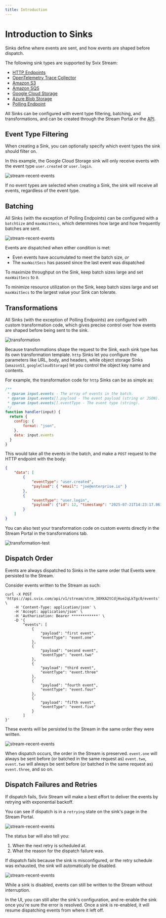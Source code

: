```yaml
---
title: Introduction 
---
```


# Introduction to Sinks

Sinks define where events are sent, and how events are shaped before dispatch.

The following sink types are supported by Svix Stream:

* [HTTP Endpoints](./http)
* [OpenTelemetry Trace Collector](./otel_trace)
* [Amazon S3](./s3)
* [Amazon SQS](./sqs)
* [Google Cloud Storage](./gcs)
* [Azure Blob Storage](./azure_blob)
* [Polling Endpoint](./poller)

All Sinks can be configured with event type filtering, batching, and transformations, and can be created through the Stream Portal or the [API](https://api.svix.com/docs#tag/Sink/operation/v1.stream.sink.create).

## Event Type Filtering

When creating a Sink, you can optionally specify which event types the sink should filter on.

In this example, the Google Cloud Storage sink will only receive events with the event type `user.created` or `user.login`.

![stream-recent-events](../../img/stream/sink-event-type-filtering.png)

If no event types are selected when creating a Sink, the sink will receive all events, regardless of the event type.

## Batching

All Sinks (with the exception of Polling Endpoints) can be configured with a `batchSize` and `maxWaitSecs`, which determines how large and how frequently batches are sent.

![stream-recent-events](../../img/stream/batching.png)

Events are dispatched when either condition is met:

* Even events have accumulated to meet the batch size, _or_
* The `maxWaitSecs` has passed since the last event was dispatched

To maximize throughput on the Sink, keep batch sizes large and set `maxWaitSecs` to `0`.

To minimize resource utilization on the Sink, keep batch sizes large and set `maxWaitSecs` to the largest value your Sink can tolerate.

## Transformations

All Sinks (with the exception of Polling Endpoints) are configured with custom transformation code, which gives precise control over how events are shaped before being sent to the sink.

![transformation](../../img/stream/transformation_generic.png)

Because transformations shape the request to the Sink, each sink type has its own transformation template. `http` Sinks let you configure the parameters like URL, body, and headers, while object storage Sinks (`amazonS3`, `googleCloudStorage`) let you control the object key name and contents.

For example, the transformation code for `http` Sinks can be as simple as:

```JavaScript
/**
 * @param input.events - The array of events in the batch.
 * @param input.events[].payload - The event payload (string or JSON).
 * @param input.events[].eventType - The event type (string).
 */
function handler(input) {
  return {
    config: {
        format: "json",
    },
    data: input.events
  }
}
```

This would take all the events in the batch, and make a `POST` request to the HTTP endpoint with the body:
```json
{
    "data": [
        {
            "eventType": "user.created",
            "payload": { "email": "joe@enterprise.io" }
        },
        {
            "eventType": "user.login", 
            "payload": {"id": 12, "timestamp": "2025-07-21T14:23:17.861Z"}
        }
    ]
}
```

You can also test your transformation code on custom events directly in the Stream Portal in the transformations tab.

![transformation-test](../../img/stream/test-transformation.png)

## Dispatch Order

Events are always dispatched to Sinks in the same order that Events were persisted to the Stream.

Consider events written to the Stream as such:

```shell
curl -X POST 'https://api.svix.com/api/v1/stream/strm_30XKA2tCdjHue2qLkTgc0/events' \
    -H 'Content-Type: application/json' \
    -H 'Accept: application/json' \
    -H 'Authorization: Bearer ************' \
    -D '{
        "events": [
            {
                "payload": "first event",
                "eventType": "event.one"
            },
            {
                "payload": "second event",
                "eventType": "event.two"
            },
            {
                "payload": "third event",
                "eventType": "event.three"
            },
            {
                "payload": "fourth event",
                "eventType": "event.four"
            },
            {
                "payload": "fifth event",
                "eventType": "event.five"
            }
        ]
}'
```

These events will be persisted to the Stream in the same order they were written.

![stream-recent-events](../../img/stream/five-events.png)

When dispatch occurs, the order in the Stream is preserved. `event.one` will always be sent before (or batched in the same request as) `event.two`, `event.two` will always be sent before (or batched in the same request as) `event.three`, and so on.

## Dispatch Failures and Retries

If dispatch fails, Svix Stream will make a best effort to deliver the events by retrying with exponential backoff.

You can see if dispatch is in a `retrying` state on the sink's page in the Stream Portal.

![stream-recent-events](../../img/stream/retrying-status.png)

The status bar will also tell you:
1. When the next retry is scheduled at.
2. What the reason for the dispatch failure was.

If dispatch fails because the sink is misconfigured, or the retry schedule was exhausted, the sink will automatically be disabled.

![stream-recent-events](../../img/stream/failed-status.png)

While a sink is disabled, events can still be written to the Stream without interruption.

In the UI, you can still alter the sink's configuration, and re-enable the sink once you're sure the error is resolved. Once a sink is re-enabled, it will resume dispatching events from where it left off.
